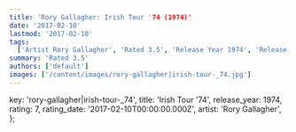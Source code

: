 ```yaml
---
title: 'Rory Gallagher: Irish Tour '74 (1974)'
date: '2017-02-10'
lastmod: '2017-02-10'
tags:
  ['Artist Rory Gallagher', 'Rated 3.5', 'Release Year 1974', 'Release Decade 1970']
summary: 'Rated 3.5'
authors: ['default']
images: ['/content/images/rory-gallagher|irish-tour-_74.jpg']
---
```


  key: 'rory-gallagher|irish-tour-_74',
  title: 'Irish Tour '74',
  release_year: 1974,
  rating: 7,
  rating_date: '2017-02-10T00:00:00.000Z',
  artist: 'Rory Gallagher',
};

<MusicRating data={data} />
